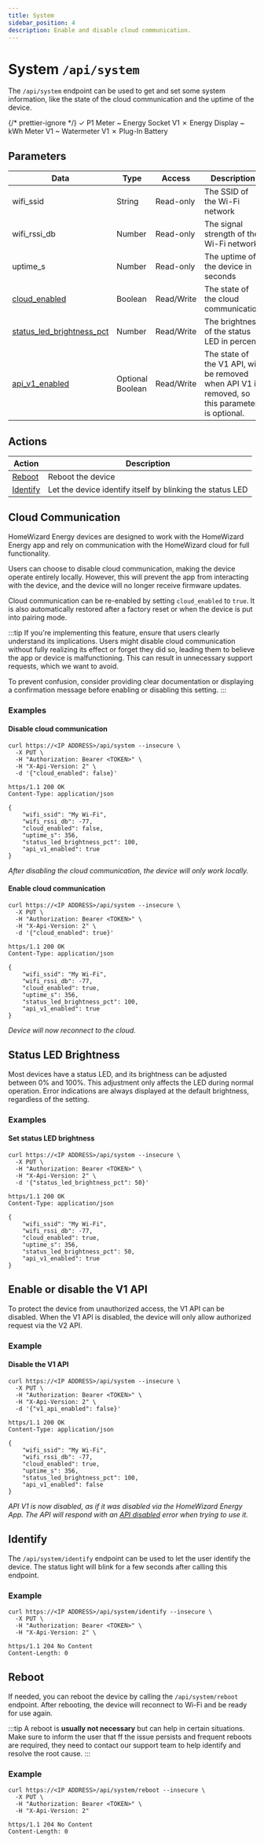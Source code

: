 ```yaml
---
title: System
sidebar_position: 4
description: Enable and disable cloud communication.
---
```



# System `/api/system`

<PreliminaryWarning />

The `/api/system` endpoint can be used to get and set some system information, like the state of the cloud communication and the uptime of the device.

{/* prettier-ignore */}
<Badge color='hw-green'>✓ P1 Meter</Badge>
<Badge color='hw-orange'>~ Energy Socket <BadgeDetail href="/docs/v1/endpoints/system">V1</BadgeDetail></Badge>
<Badge color='hw-red'>✗ Energy Display</Badge>
<Badge color='hw-orange'>~ kWh Meter <BadgeDetail href="/docs/v1/endpoints/system">V1</BadgeDetail></Badge>
<Badge color='hw-orange'>~ Watermeter <BadgeDetail href="/docs/v1/endpoints/system">V1</BadgeDetail></Badge>
<Badge color='hw-red'>✗ Plug-In Battery</Badge>

## Parameters

| Data                                                | Type             | Access     | Description                                                                                     |
| --------------------------------------------------- | ---------------- | ---------- | ----------------------------------------------------------------------------------------------- |
| wifi_ssid                                           | String           | Read-only  | The SSID of the Wi-Fi network                                                                   |
| wifi_rssi_db                                        | Number           | Read-only  | The signal strength of the Wi-Fi network                                                        |
| uptime_s                                            | Number           | Read-only  | The uptime of the device in seconds                                                             |
| [cloud_enabled](#cloud-communication)               | Boolean          | Read/Write | The state of the cloud communication                                                            |
| [status_led_brightness_pct](#status-led-brightness) | Number           | Read/Write | The brightness of the status LED in percent                                                     |
| [api_v1_enabled](#enable-or-disable-the-v1-api)     | Optional Boolean | Read/Write | The state of the V1 API, will be removed when API V1 is removed, so this parameter is optional. |

## Actions

| Action                | Description                                               |
| --------------------- | --------------------------------------------------------- |
| [Reboot](#reboot)     | Reboot the device                                         |
| [Identify](#identify) | Let the device identify itself by blinking the status LED |

## Cloud Communication

HomeWizard Energy devices are designed to work with the HomeWizard Energy app and rely on communication with the HomeWizard cloud for full functionality.

Users can choose to disable cloud communication, making the device operate entirely locally. However, this will prevent the app from interacting with the device, and the device will no longer receive firmware updates.

Cloud communication can be re-enabled by setting `cloud_enabled` to `true`. It is also automatically restored after a factory reset or when the device is put into pairing mode.

:::tip
If you're implementing this feature, ensure that users clearly understand its implications. Users might disable cloud communication without fully realizing its effect or forget they did so, leading them to believe the app or device is malfunctioning. This can result in unnecessary support requests, which we want to avoid.

To prevent confusion, consider providing clear documentation or displaying a confirmation message before enabling or disabling this setting.
:::

### Examples

#### Disable cloud communication

```http title="Request"
curl https://<IP ADDRESS>/api/system --insecure \
  -X PUT \
  -H "Authorization: Bearer <TOKEN>" \
  -H "X-Api-Version: 2" \
  -d '{"cloud_enabled": false}'
```

```http title="Response"
https/1.1 200 OK
Content-Type: application/json

{
    "wifi_ssid": "My Wi-Fi",
    "wifi_rssi_db": -77,
    "cloud_enabled": false,
    "uptime_s": 356,
    "status_led_brightness_pct": 100,
    "api_v1_enabled": true
}
```

_After disabling the cloud communication, the device will only work locally._

#### Enable cloud communication

```http title="Request"
curl https://<IP ADDRESS>/api/system --insecure \
  -X PUT \
  -H "Authorization: Bearer <TOKEN>" \
  -H "X-Api-Version: 2" \
  -d '{"cloud_enabled": true}'
```

```http title="Response"
https/1.1 200 OK
Content-Type: application/json

{
    "wifi_ssid": "My Wi-Fi",
    "wifi_rssi_db": -77,
    "cloud_enabled": true,
    "uptime_s": 356,
    "status_led_brightness_pct": 100,
    "api_v1_enabled": true
}
```

_Device will now reconnect to the cloud._

## Status LED Brightness

Most devices have a status LED, and its brightness can be adjusted between 0% and 100%. This adjustment only affects the LED during normal operation. Error indications are always displayed at the default brightness, regardless of the setting.

### Examples

#### Set status LED brightness

```http title="Request"
curl https://<IP ADDRESS>/api/system --insecure \
  -X PUT \
  -H "Authorization: Bearer <TOKEN>" \
  -H "X-Api-Version: 2" \
  -d '{"status_led_brightness_pct": 50}'
```

```http title="Response"
https/1.1 200 OK
Content-Type: application/json

{
    "wifi_ssid": "My Wi-Fi",
    "wifi_rssi_db": -77,
    "cloud_enabled": true,
    "uptime_s": 356,
    "status_led_brightness_pct": 50,
    "api_v1_enabled": true
}
```

## Enable or disable the V1 API

To protect the device from unauthorized access, the V1 API can be disabled. When the V1 API is disabled, the device will only allow authorized request via the V2 API.

### Example

#### Disable the V1 API

```http title="Request"
curl https://<IP ADDRESS>/api/system --insecure \
  -X PUT \
  -H "Authorization: Bearer <TOKEN>" \
  -H "X-Api-Version: 2" \
  -d '{"v1_api_enabled": false}'
```

```http title="Response"
https/1.1 200 OK
Content-Type: application/json

{
    "wifi_ssid": "My Wi-Fi",
    "wifi_rssi_db": -77,
    "cloud_enabled": true,
    "uptime_s": 356,
    "status_led_brightness_pct": 100,
    "api_v1_enabled": false
}
```

_API V1 is now disabled, as if it was disabled via the HomeWizard Energy App. The API will respond with an [API disabled](/docs/V1/error-handling#api-was-disabled) error when trying to use it._

## Identify

The `/api/system/identify` endpoint can be used to let the user identify the device. The status light will blink for a few seconds after calling this endpoint.

### Example

```http title="Request"
curl https://<IP ADDRESS>/api/system/identify --insecure \
  -X PUT \
  -H "Authorization: Bearer <TOKEN>" \
  -H "X-Api-Version: 2" \

```

```http title="Response"
https/1.1 204 No Content
Content-Length: 0
```

## Reboot

If needed, you can reboot the device by calling the `/api/system/reboot` endpoint. After rebooting, the device will reconnect to Wi-Fi and be ready for use again.

:::tip
A reboot is **usually not necessary** but can help in certain situations. Make sure to inform the user that ff the issue persists and frequent reboots are required, they need to contact our support team to help identify and resolve the root cause.
:::

### Example

```http title="Request"
curl https://<IP ADDRESS>/api/system/reboot --insecure \
  -X PUT \
  -H "Authorization: Bearer <TOKEN>" \
  -H "X-Api-Version: 2"
```

```http title="Response"
https/1.1 204 No Content
Content-Length: 0
```
